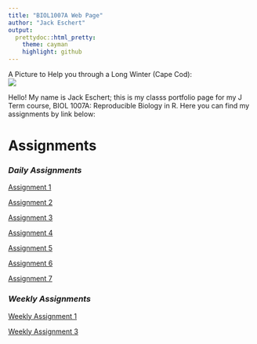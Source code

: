 ```yaml
---
title: "BIOL1007A Web Page"
author: "Jack Eschert"
output: 
  prettydoc::html_pretty:
    theme: cayman
    highlight: github
---
```

A Picture to Help you through a Long Winter (Cape Cod):   
![](images/cape.jpeg) 

Hello! My name is Jack Eschert; this is my classs portfolio page for my J Term course, BIOL 1007A: Reproducible Biology in R. Here you can find my assignments by link below:


# Assignments 

### *Daily Assignments*

[Assignment 1](Assignment-1.html)  

[Assignment 2](Assignment-2.html)  

[Assignment 3](Assignment-3.html)

[Assignment 4](Assignment-4.html)

[Assignment 5](Assignment-5.html)

[Assignment 6](Assignment-6.html)

[Assignment 7](Assignment-7.html)

### *Weekly Assignments*

[Weekly Assignment 1](Weekly-Assignment-1.html)

[Weekly Assignment 3](Weekly-Assignment-3.html)